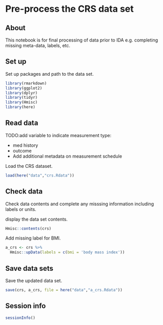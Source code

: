 # Pre-process the CRS data set


## About 

This notebook is for final processing of data prior to IDA e.g. completing missing meta-data, labels, etc. 

## Set up

Set up packages and path to the data set. 

```r
library(rmarkdown)
library(ggplot2)
library(dplyr)
library(tidyr)
library(Hmisc)
library(here)

```


## Read data

TODO:add variable to indicate measurement type:

* med history 
* outcome
* Add additional metadata on measurement schedule

Load the CRS dataset.

```r
load(here("data","crs.Rdata"))
```

## Check data

Check data contents and complete any misssing information including labels or units. 

display the data set contents. 

```r
Hmisc::contents(crs) 
```

Add missing label for BMI. 

```r
a_crs <- crs %>%
  Hmisc::upData(labels = c(bmi = 'body mass index'))
```

## Save data sets

Save the updated data set. 

```r
save(crs, a_crs, file = here("data","a_crs.Rdata"))
```

## Session info

```r
sessionInfo()
```


